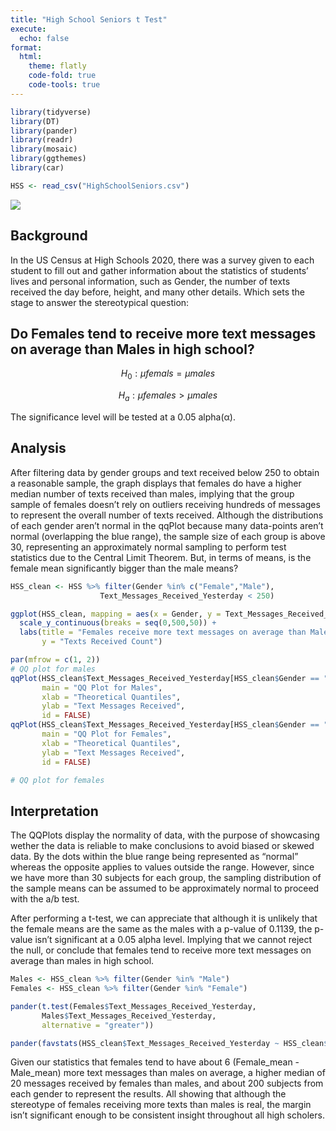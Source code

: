```yaml
---
title: "High School Seniors t Test"
execute:
  echo: false
format:
  html:
    theme: flatly
    code-fold: true  
    code-tools: true
---
```


```r
library(tidyverse)
library(DT)
library(pander)
library(readr)
library(mosaic)
library(ggthemes)
library(car)

HSS <- read_csv("HighSchoolSeniors.csv")
```

![](phones.png)

## Background

In the US Census at High Schools 2020, there was a survey given to each student to fill out and gather information about the statistics of students' lives and personal information, such as Gender, the number of texts received the day before, height, and many other details. Which sets the stage to answer the stereotypical question:

## Do Females tend to receive more text messages on average than Males in high school?

$$   H_0: \mu femals = \mu males $$

$$ H_a: \mu females > \mu males $$

The significance level will be tested at a 0.05 alpha(α).

## Analysis

After filtering data by gender groups and text received below 250 to obtain a reasonable sample, the graph displays that females do have a higher median number of texts received than males, implying that the group sample of females doesn't rely on outliers receiving hundreds of messages to represent the overall number of texts received. Although the distributions of each gender aren't normal in the qqPlot because many data-points aren't normal (overlapping the blue range), the sample size of each group is above 30, representing an approximately normal sampling to perform test statistics due to the Central Limit Theorem. But, in terms of means, is the female mean significantly bigger than the male means?

```r
HSS_clean <- HSS %>% filter(Gender %in% c("Female","Male"),
                    Text_Messages_Received_Yesterday < 250)
```

```r
ggplot(HSS_clean, mapping = aes(x = Gender, y = Text_Messages_Received_Yesterday, fill = Gender)) + geom_boxplot() +
  scale_y_continuous(breaks = seq(0,500,50)) +
  labs(title = "Females receive more text messages on average than Males",
       y = "Texts Received Count")
```

```r

par(mfrow = c(1, 2))
# QQ plot for males
qqPlot(HSS_clean$Text_Messages_Received_Yesterday[HSS_clean$Gender == "Male"],
       main = "QQ Plot for Males",
       xlab = "Theoretical Quantiles",
       ylab = "Text Messages Received",
       id = FALSE)
qqPlot(HSS_clean$Text_Messages_Received_Yesterday[HSS_clean$Gender == "Female"],
       main = "QQ Plot for Females",
       xlab = "Theoretical Quantiles",
       ylab = "Text Messages Received",
       id = FALSE)
```

```r

# QQ plot for females

```

## Interpretation

The QQPlots display the normality of data, with the purpose of showcasing wether the data is reliable to make conclusions to avoid biased or skewed data. By the dots within the blue range being represented as "normal" whereas the opposite applies to values outside the range. However, since we have more than 30 subjects for each group, the sampling distribution of the sample means can be assumed to be approximately normal to proceed with the a/b test.

After performing a t-test, we can appreciate that although it is unlikely that the female means are the same as the males with a p-value of 0.1139, the p-value isn't significant at a 0.05 alpha level. Implying that we cannot reject the null, or conclude that females tend to receive more text messages on average than males in high school.

```r
Males <- HSS_clean %>% filter(Gender %in% "Male")
Females <- HSS_clean %>% filter(Gender %in% "Female")

pander(t.test(Females$Text_Messages_Received_Yesterday, 
       Males$Text_Messages_Received_Yesterday, 
       alternative = "greater"))
```

```r
pander(favstats(HSS_clean$Text_Messages_Received_Yesterday ~ HSS_clean$Gender))
```

Given our statistics that females tend to have about 6 (Female_mean - Male_mean) more text messages than males on average, a higher median of 20 messages received by females than males, and about 200 subjects from each gender to represent the results. All showing that although the stereotype of females receiving more texts than males is real, the margin isn't significant enough to be consistent insight throughout all high scholers.

````{=html}
<!-- Instructions

1. Use the HSS dataset in R to come up with a question that can be answered with a t Test. 

Here is a link to the survey given to the students that participated in the study:
https://ww2.amstat.org/censusatschool/pdfs/C@SQuestionnaire.pdf
(Use the link to learn about what each column of data in the data set represents.)

2. Establish why your question is interesting and rephrase the question using a statistical "null" and "alternative" hypothesis. (Hint, see the "Math 325 Notebook -> R Help -> R-Markdown Hints" page of your textbook for instructions on how to write mathematical hypotheses.)



3. Clearly answer your question using statistics. Be sure to compute a p-value and provide supporting numerical and graphical summaries. If your conclusions don't have numbers in them, they likely are not detailed enough to be meaningful conclusions.

Note: you can create "groups" from the data in many ways. For example, suppose you wanted to create a variable that grouped people according to whether they thought recycling was more important than conserving water. You could do this by:

```r
HSS <- HSS %>%
  mutate(recycling_than_water = ifelse(Importance_recycling_rubbish >	Importance_conserving_water, "Recycling More Important", "Water Conservation More Important"))
```

4. Include Q-Q Plots checking the normality of the data and discuss if the requirements of the test are satisfied for your data or not. Note that Q-Q Plots are not graphics, they are diagnostic plots diagnosing the normality of the data.


-->
````
